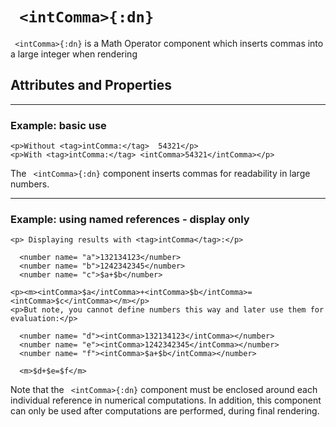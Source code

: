 


# ` <intComma>{:dn}`

` <intComma>{:dn}` is a Math Operator component which inserts commas into a large integer when rendering 

## Attributes and Properties 
 <AttrDisplay name='intComma'/> 
 <PropDisplay name='intComma'/>

---

### Example: basic use


```doenet-editor-horiz
<p>Without <tag>intComma:</tag>  54321</p>
<p>With <tag>intComma:</tag> <intComma>54321</intComma></p>
```



The ` <intComma>{:dn}` component inserts commas for readability in large numbers.



---

### Example: using named references - display only


```doenet-editor-horiz
<p> Displaying results with <tag>intComma</tag>:</p>

  <number name= "a">132134123</number>
  <number name= "b">1242342345</number>
  <number name= "c">$a+$b</number>

<p><m><intComma>$a</intComma>+<intComma>$b</intComma>=<intComma>$c</intComma></m></p>
<p>But note, you cannot define numbers this way and later use them for evaluation:</p>

  <number name= "d"><intComma>132134123</intComma></number>
  <number name= "e"><intComma>1242342345</intComma></number>
  <number name= "f"><intComma>$a+$b</intComma></number>

  <m>$d+$e=$f</m>
```



Note that the ` <intComma>{:dn}` component must be enclosed around each individual reference in numerical computations. In addition, this component can only be used after computations are performed, during final rendering.

